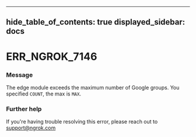 

---
hide_table_of_contents: true
displayed_sidebar: docs
---


# ERR_NGROK_7146

### Message
The edge module exceeds the maximum number of Google groups. You specified `COUNT`, the max is `MAX`.

<ErrorDetails error="err_ngrok_7146" />



### Further help
If you're having trouble resolving this error, please reach out to [support@ngrok.com](mailto:support@ngrok.com?subject=Help%20with%20ERR_NGROK_7146)

